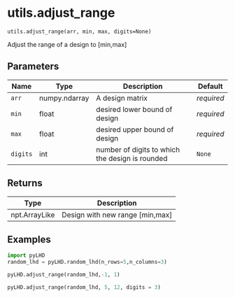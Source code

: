 # utils.adjust_range { #pyLHD.utils.adjust_range }

`utils.adjust_range(arr, min, max, digits=None)`

Adjust the range of a design to [min,max]

## Parameters

| Name     | Type          | Description                                     | Default    |
|----------|---------------|-------------------------------------------------|------------|
| `arr`    | numpy.ndarray | A design matrix                                 | _required_ |
| `min`    | float         | desired lower bound of design                   | _required_ |
| `max`    | float         | desired upper bound of design                   | _required_ |
| `digits` | int           | number of digits to which the design is rounded | `None`     |

## Returns

| Type          | Description                     |
|---------------|---------------------------------|
| npt.ArrayLike | Design with new range [min,max] |

## Examples



```python
import pyLHD
random_lhd = pyLHD.random_lhd(n_rows=5,n_columns=3)
```
```python
pyLHD.adjust_range(random_lhd,-1, 1)
```
```python
pyLHD.adjust_range(random_lhd, 5, 12, digits = 3)
```
